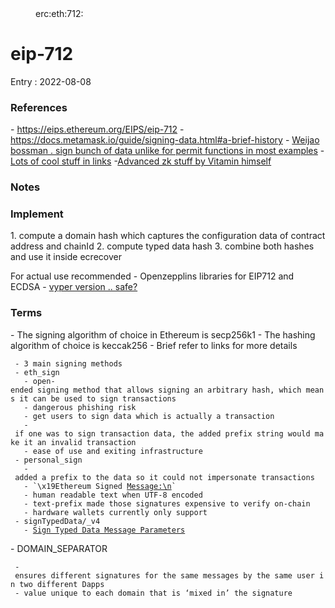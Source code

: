 :erc:eth:712:

= eip-712 =

Entry : 2022-08-08

=== References ===
- https://eips.ethereum.org/EIPS/eip-712
- https://docs.metamask.io/guide/signing-data.html#a-brief-history
- [[https://medium.com/metamask/eip712-is-coming-what-to-expect-and-how-to-use-it-bb92fd1a7a26|Weijao bossman . sign bunch of data unlike for permit functions in most examples]]
- [[https://soliditydeveloper.com/ecrecover|Lots of cool stuff in links]]
-[[https://ethresear.ch/t/erc721-extension-for-zk-snarks/13237|Advanced zk stuff by Vitamin himself]] 

=== Notes ===

=== Implement ===
1. compute a domain hash which captures the configuration data of contract address and chainId
2. compute typed data hash
3. combine both hashes and use it inside ecrecover

For actual use recommended
- Openzepplins libraries for EIP712 and ECDSA
- [[https://github.com/pcaversaccio/snekmate/blob/main/src/utils/EIP712DomainSeparator.vy|vyper version .. safe?]]


=== Terms ===
- The signing algorithm of choice in Ethereum is secp256k1
- The hashing algorithm of choice is keccak256
- Brief refer to links for more details
  - 3 main signing methods
  - eth_sign
    - open-ended signing method that allows signing an arbitrary hash, which means it can be used to sign transactions
    - dangerous phishing risk
    - get users to sign data which is actually a transaction
    - if one was to sign transaction data, the added prefix string would make it an invalid transaction
    - ease of use and exiting infrastructure
  - personal_sign
    - added a prefix to the data so it could not impersonate transactions
    - `\x19Ethereum Signed Message:\n`
    - human readable text when UTF-8 encoded
    - text-prefix made those signatures expensive to verify on-chain
    - hardware wallets currently only support
  - signTypedData/_v4
    - [[https://docs.metamask.io/guide/signing-data.html#sign-typed-data-v4|Sign Typed Data Message Parameters]]
- DOMAIN_SEPARATOR
  - ensures different signatures for the same messages by the same user in two different Dapps
  - value unique to each domain that is ‘mixed in’ the signature

